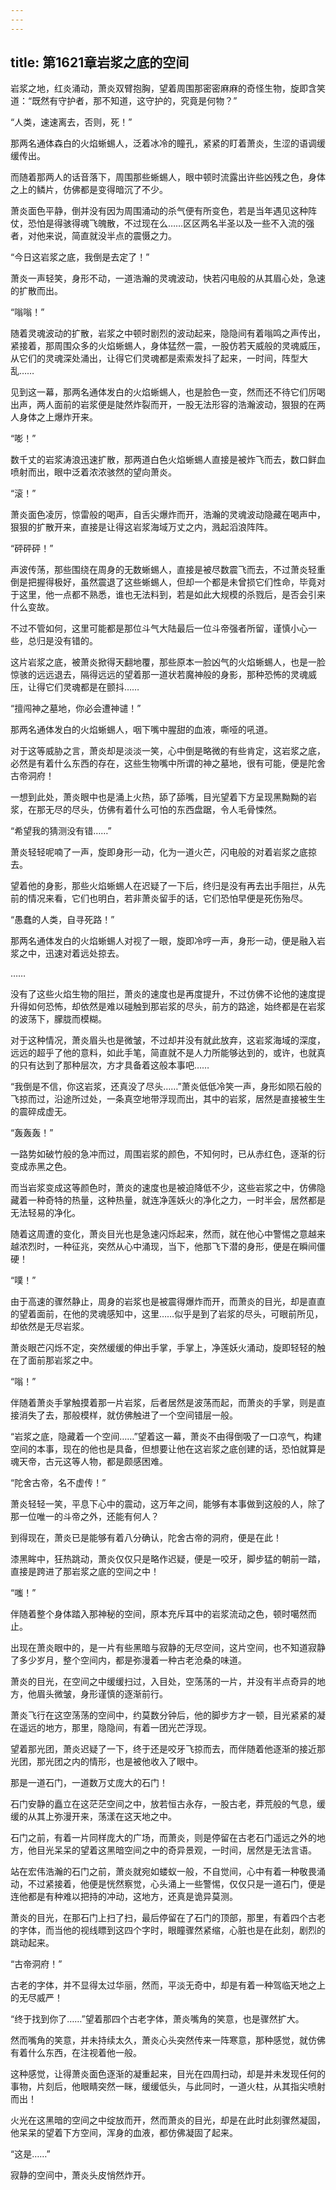 ```yaml
---
---
---
```

title: 第1621章岩浆之底的空间
---



岩浆之地，红炎涌动，萧炎双臂抱胸，望着周围那密密麻麻的奇怪生物，旋即含笑道：“既然有守护者，那不知道，这守护的，究竟是何物？”

“人类，速速离去，否则，死！”

那两名通体森白的火焰蜥蜴人，泛着冰冷的瞳孔，紧紧的盯着萧炎，生涩的语调缓缓传出。

而随着那两人的话音落下，周围那些蜥蜴人，眼中顿时流露出许些凶残之色，身体之上的鳞片，仿佛都是变得暗沉了不少。

萧炎面色平静，倒并没有因为周围涌动的杀气便有所变色，若是当年遇见这种阵仗，恐怕是得骇得魂飞魄散，不过现在么……区区两名半圣以及一些不入流的强者，对他来说，简直就没半点的震慑之力。

“今日这岩浆之底，我倒是去定了！”

萧炎一声轻笑，身形不动，一道浩瀚的灵魂波动，快若闪电般的从其眉心处，急速的扩散而出。

“嗡嗡！”

随着灵魂波动的扩散，岩浆之中顿时剧烈的波动起来，隐隐间有着嗡鸣之声传出，紧接着，那周围众多的火焰蜥蜴人，身体猛然一震，一股仿若天威般的灵魂威压，从它们的灵魂深处涌出，让得它们灵魂都是索索发抖了起来，一时间，阵型大乱……

见到这一幕，那两名通体发白的火焰蜥蜴人，也是脸色一变，然而还不待它们厉喝出声，两人面前的岩浆便是陡然炸裂而开，一股无法形容的浩瀚波动，狠狠的在两人身体之上爆炸开来。

“嘭！”

数千丈的岩浆涛浪迅速扩散，那两道白色火焰蜥蜴人直接是被炸飞而去，数口鲜血喷射而出，眼中泛着浓浓骇然的望向萧炎。

“滚！”

萧炎面色凌厉，惊雷般的喝声，自舌尖爆炸而开，浩瀚的灵魂波动隐藏在喝声中，狠狠的扩散开来，直接是让得这岩浆海域万丈之内，溅起滔浪阵阵。

“砰砰砰！”

声波传荡，那些围绕在周身的无数蜥蜴人，直接是被尽数震飞而去，不过萧炎轻重倒是把握得极好，虽然震退了这些蜥蜴人，但却一个都是未曾损它们性命，毕竟对于这里，他一点都不熟悉，谁也无法料到，若是如此大规模的杀戮后，是否会引来什么变故。

不过不管如何，这里可能都是那位斗气大陆最后一位斗帝强者所留，谨慎小心一些，总归是没有错的。

这片岩浆之底，被萧炎掀得天翻地覆，那些原本一脸凶气的火焰蜥蜴人，也是一脸惊骇的远远退去，隔得远远的望着那一道状若魔神般的身影，那种恐怖的灵魂威压，让得它们灵魂都是在颤抖……

“擅闯神之墓地，你必会遭神谴！”

那两名通体发白的火焰蜥蜴人，咽下嘴中腥甜的血液，嘶哑的吼道。

对于这等威胁之言，萧炎却是淡淡一笑，心中倒是略微的有些肯定，这岩浆之底，必然是有着什么东西的存在，这些生物嘴中所谓的神之墓地，很有可能，便是陀舍古帝洞府！

一想到此处，萧炎眼中也是涌上火热，舔了舔嘴，目光望着下方呈现黑黝黝的岩浆，在那无尽的尽头，仿佛有着什么可怕的东西盘踞，令人毛骨悚然。

“希望我的猜测没有错……”

萧炎轻轻呢喃了一声，旋即身形一动，化为一道火芒，闪电般的对着岩浆之底掠去。

望着他的身影，那些火焰蜥蜴人在迟疑了一下后，终归是没有再去出手阻拦，从先前的情况来看，它们也明白，若非萧炎留手的话，它们恐怕早便是死伤殆尽。

“愚蠢的人类，自寻死路！”

那两名通体发白的火焰蜥蜴人对视了一眼，旋即冷哼一声，身形一动，便是融入岩浆之中，迅速对着远处掠去。

……

没有了这些火焰生物的阻拦，萧炎的速度也是再度提升，不过仿佛不论他的速度提升得如何恐怖，却依然是难以碰触到那岩浆的尽头，前方的路途，始终都是在岩浆的波荡下，朦胧而模糊。

对于这种情况，萧炎眉头也是微皱，不过却并没有就此放弃，这岩浆海域的深度，远远的超乎了他的意料，如此手笔，简直就不是人力所能够达到的，或许，也就真的只有达到了那种层次，方才具备着这般本事吧……

“我倒是不信，你这岩浆，还真没了尽头……”萧炎低低冷笑一声，身形如陨石般的飞掠而过，沿途所过处，一条真空地带浮现而出，其中的岩浆，居然是直接被生生的震碎成虚无。

“轰轰轰！”

一路势如破竹般的急冲而过，周围岩浆的颜色，不知何时，已从赤红色，逐渐的衍变成赤黑之色。

而当岩浆变成这等颜色时，萧炎的速度也是被迫降低不少，这些岩浆之中，仿佛隐藏着一种奇特的热量，这种热量，就连净莲妖火的净化之力，一时半会，居然都是无法轻易的净化。

随着这周遭的变化，萧炎目光也是急速闪烁起来，然而，就在他心中警惕之意越来越浓烈时，一种征兆，突然从心中涌现，当下，他那飞下潜的身形，便是在瞬间僵硬！

“噗！”

由于高速的骤然静止，周身的岩浆也是被震得爆炸而开，而萧炎的目光，却是直直的望着面前，在他的灵魂感知中，这里……似乎是到了岩浆的尽头，可眼前所见，却依然是无尽岩浆。

萧炎眼芒闪烁不定，突然缓缓的伸出手掌，手掌上，净莲妖火涌动，旋即轻轻的触在了面前那岩浆之中。

“嗡！”

伴随着萧炎手掌触摸着那一片岩浆，后者居然是波荡而起，而萧炎的手掌，则是直接消失了去，那般模样，就仿佛触进了一个空间错层一般。

“岩浆之底，隐藏着一个空间……”望着这一幕，萧炎不由得倒吸了一口凉气，构建空间的本事，现在的他也是具备，但想要让他在这岩浆之底创建的话，恐怕就算是魂天帝，古元这等人物，都是颇感困难。

“陀舍古帝，名不虚传！”

萧炎轻轻一笑，平息下心中的震动，这万年之间，能够有本事做到这般的人，除了那一位唯一的斗帝之外，还能有何人？

到得现在，萧炎已是能够有着八分确认，陀舍古帝的洞府，便是在此！

漆黑眸中，狂热跳动，萧炎仅仅只是略作迟疑，便是一咬牙，脚步猛的朝前一踏，直接是跨进了那岩浆之底的空间之中！

“嗤！”

伴随着整个身体踏入那神秘的空间，原本充斥耳中的岩浆流动之色，顿时噶然而止。

出现在萧炎眼中的，是一片有些黑暗与寂静的无尽空间，这片空间，也不知道寂静了多少岁月，整个空间内，都是弥漫着一种古老沧桑的味道。

萧炎的目光，在空间之中缓缓扫过，入目处，空荡荡的一片，并没有半点奇异的地方，他眉头微皱，身形谨慎的逐渐前行。

萧炎飞行在这空荡荡的空间中，约莫数分钟后，他的脚步方才一顿，目光紧紧的凝在遥远的地方，那里，隐隐间，有着一团光芒浮现。

望着那光团，萧炎迟疑了一下，终于还是咬牙飞掠而去，而伴随着他逐渐的接近那光团，那光团之内的情形，也是被他收入了眼中。

那是一道石门，一道数万丈庞大的石门！

石门安静的矗立在这茫茫空间之中，放若恒古永存，一股古老，莽荒般的气息，缓缓的从其上弥漫开来，荡漾在这天地之中。

石门之前，有着一片同样庞大的广场，而萧炎，则是停留在古老石门遥远之外的地方，他目光呆呆的望着这黑暗空间之中的奇异景观，一时间，居然是无法言语。

站在宏伟浩瀚的石门之前，萧炎就宛如蝼蚁一般，不自觉间，心中有着一种敬畏涌动，不过紧接着，他便是恍然察觉，心头涌上一些警惕，仅仅只是一道石门，便是连他都是有种难以把持的冲动，这地方，还真是诡异莫测。

萧炎的目光，在那石门上扫了扫，最后停留在了石门的顶部，那里，有着四个古老的字体，而当他的视线瞟到这四个字时，眼瞳骤然紧缩，心脏也是在此刻，剧烈的跳动起来。

“古帝洞府！”

古老的字体，并不显得太过华丽，然而，平淡无奇中，却是有着一种驾临天地之上的无尽威严！

“终于找到你了……”望着那四个古老字体，萧炎嘴角的笑意，也是骤然扩大。

然而嘴角的笑意，并未持续太久，萧炎心头突然传来一阵寒意，那种感觉，就仿佛有着什么东西，在注视着他一般。

这种感觉，让得萧炎面色逐渐的凝重起来，目光在四周扫动，却是并未发现任何的事物，片刻后，他眼睛突然一眯，缓缓低头，与此同时，一道火柱，从其指尖喷射而出！

火光在这黑暗的空间之中绽放而开，然而萧炎的目光，却是在此时此刻骤然凝固，他呆呆的望着下方空间，浑身的血液，都仿佛凝固了起来。

“这是……”

寂静的空间中，萧炎头皮悄然炸开。